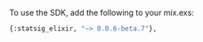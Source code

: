 To use the SDK, add the following to your mix.exs:

```python
{:statsig_elixir, "~> 0.0.6-beta.7"},
```

